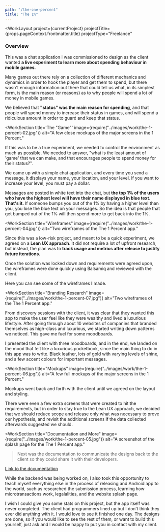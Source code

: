 ```yaml
---
path: "/the-one-percent"
title: "The 1%"
---
```





<WorkLayout
  project={currentProject}
  projectTitle={props.pageContext.frontmatter.title}
  projectType="Freelance"
>
<SEO title={props.pageContext.frontmatter.title} />

<WorkIntro>
<h3>Overview</h3>
  <p>
    This was a chat application I was commissioned to design as the client wanted <strong>a live experiment to learn more about spending behaviour in mobile games.</strong>
  </p>
</WorkIntro>

<NextSteps title="The Problem" subtitle="">
<p>Many games out there rely on a collection of different mechanics and dynamics in order to hook the player and get them to spend, but there wasn't enough information out there that could tell us what, in its simplest form, is the main reason (or reasons) as to why people will spend a lot of money in mobile games.
</p>
</NextSteps>

<NextSteps title="Hypothesis" subtitle="">
<p>We believed that <strong>"status" was the main reason for spending</strong>, and that people will spend money to increase their status in games, and will spend a ridiculous amount in order to guard and keep that status.
</p>
</NextSteps>

<WorkSection
  title='The "Game"'
  image={require("../images/work/the-1-percent-02.jpg")}
  alt="A few close mockups of the major screens in the 1 Percent."
>
  <p>
  If this was to be a true experiment, we needed to control the environment as much as possible. We needed to answer, "what is the least amount of 'game' that we can make, and that
    encourages people to spend money for their status?".
  </p>
  <p>
   We came up with a simple chat application, and every time you send a message, it displays your name, your location, and your level. If you want to increase your level, you must pay a dollar.
  </p>

  <p>
    Messages are posted in white text into the chat, but <strong>the top 1% of the users who have the highest level will have their name displayed in blue text. That's it.</strong> If someone bumps you out of the 1% by having a higher level than you, you lose the blue text on your messages. So the idea is that people that get bumped out of the 1% will then spend more to get back into the 1%.
  </p>
</WorkSection>

<WorkSection
  title="Wireframes"
  image={require("../images/work/the-1-percent-04.jpg")}
  alt="Two wireframes of the The 1 Percent app."
>
  <p>
    Since this was a low-risk project, and meant to be a quick experiment, we agreed on a <strong>Lean UX approach</strong>. It did not require a lot of upfront research, but instead, the plan was to <strong>track usage and metrics after release to justify future iterations</strong>.
    </p>
  <p>Once the solution was locked down and requirements were agreed upon, the wireframes were done quickly using Balsamiq and reviewed with the client.
  </p>

  <p>
    Here you can see some of the wireframes I made.
  </p>
</WorkSection>

<WorkSection
  title="Branding Research"
  image={require("../images/work/the-1-percent-07.jpg")}
  alt="Two wireframes of the The 1 Percent app."
>
  <p>From discovery sessions with the client, it was clear that they wanted this app to make the user feel like they were wealthy and lived a luxurious lifestyle. After going through about 10 websites of companies that branded themselves as high-class and luxurious, we started writing down patterns we noticed. This gave me fuel for some moodboards.
  </p>
  <p>I presented the client with three moodboards, and in the end, we landed on the mood that felt like a luxurious pocketbook, since the main thing to do in this app was to write. Black leather, lots of gold with varying levels of shine, and a few accent colours for important messages.
  </p>
</WorkSection>

<WorkSection
  title="Mockups"
  image={require("../images/work/the-1-percent-06.jpg")}
  alt="A few full mockups of the major screens in the 1 Percent."
>
  <p>
  Mockups went back and forth with the client until we agreed on the layout and styling.
  </p>
  <p>There were even a few extra screens that were created to hit the requirements, but in order to stay true to the Lean UX approach, we decided that we should reduce scope and release only what was necessary to prove our hypothesis, and revisit the additional screens if the data collected afterwards suggested we should.
  </p>
</WorkSection>

<WorkSection
  title="Documentation and More"
  image={require("../images/work/the-1-percent-05.jpg")}
  alt="A screenshot of the splash page for the The 1 Percent app."
> <p>Next was the documentation to communicate the designs back to the client so they could share it with their developers. 
  </p>
  <p><a href="https://docs.google.com/document/d/1Go9_JUByYNOyERjL4fB--vRG3UUAUo3wOsRwgXYIs1Y/edit?usp=sharing" target="_blank" rel="noreferrer noopener">Link to the documentation</a>
  </p>
  <p>While the backend was being worked on, I also took this opportunity to teach myself everything else in the process of releasing and Android app to the world, such as researched the submission process, learning how microtransactions work, legalalities, and the
    website splash page.
  </p>
</WorkSection>

<NextSteps title="Outcome" subtitle="">
<p>
 I wish I could give you some stats on this project, but the app itself was never completed. The client had programmers lined up but I don't think they ever did anything with it. I would love to see it finished one day. The designs are done, so if you would like to see
  the rest of them, or want to build this yourself, just ask and I would be happy to put you in contact with my client.
</p>
</NextSteps>

</WorkLayout>

